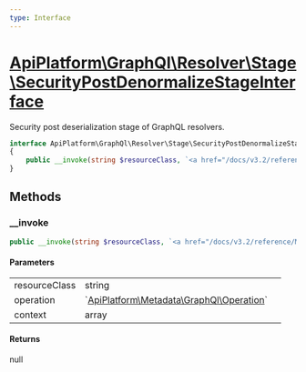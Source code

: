 ```yaml
---
type: Interface
---
```


# [ApiPlatform\GraphQl\Resolver\Stage\SecurityPostDenormalizeStageInterface](/docs/v3.2/reference/GraphQl/Resolver/Stage/SecurityPostDenormalizeStageInterface)

Security post deserialization stage of GraphQL resolvers.


```php
interface ApiPlatform\GraphQl\Resolver\Stage\SecurityPostDenormalizeStageInterface
{
    public __invoke(string $resourceClass, `<a href="/docs/v3.2/reference/Metadata/GraphQl/Operation">ApiPlatform\Metadata\GraphQl\Operation</a>` $operation, array $context): null
}
```
## Methods

### __invoke



```php
public __invoke(string $resourceClass, `<a href="/docs/v3.2/reference/Metadata/GraphQl/Operation">ApiPlatform\Metadata\GraphQl\Operation</a>` $operation, array $context): null
```

#### Parameters

<table><tbody>
<tr><td>resourceClass</td><td>string</td><td></td></tr><tr><td>operation</td><td>`<a href="/docs/v3.2/reference/Metadata/GraphQl/Operation">ApiPlatform\Metadata\GraphQl\Operation</a>`</td><td></td></tr><tr><td>context</td><td>array</td><td></td></tr>
</tbody>
</table>

#### Returns

null

